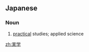 ==Japanese==
{{ja-kanjitab|じつ|がく|yomi=o}}

===Noun===
{{ja-noun|じつがく}}

# [[practical]] studies; applied science

[[zh:実学]]